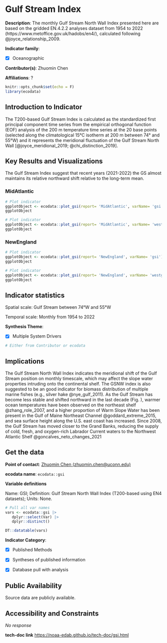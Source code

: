 # Gulf Stream Index {#gsi}

**Description**: The monthly Gulf Stream North Wall Index presented here are based on the gridded EN.4.2.2 analyses dataset from 1954 to 2022 (https://www.metoffice.gov.uk/hadobs/en4/), calculated following @joyce_relationship_2009.

**Indicator family**: 

- [X] Oceanographic


**Contributor(s)**: Zhuomin Chen

**Affiliations**: ?

```{r echo=FALSE}
knitr::opts_chunk$set(echo = F)
library(ecodata)
```
## Introduction to Indicator
The T200-based Gulf Stream Index is calculated as the standardized first principal component time series from the empirical orthogonal function (EOF) analysis of the 200 m temperature time series at the 20 base points (selected along the climatological 15°C isotherm at 200 m between 74° and 55°W) and it represents the meridional fluctuation of the Gulf Stream North Wall [@joyce_meridional_2019; @chi_distinction_2019].

## Key Results and Visualizations
The Gulf Stream Index suggest that recent years (2021-2022) the GS almost maintains its relative northward shift relative to the long-term mean.

### MidAtlantic

```{r plot_gsiMidAtlanticgsi}
# Plot indicator
ggplotObject <- ecodata::plot_gsi(report= 'MidAtlantic', varName= 'gsi')
ggplotObject
```

```{r plot_gsiMidAtlanticwestgsi}
# Plot indicator
ggplotObject <- ecodata::plot_gsi(report= 'MidAtlantic', varName= 'westgsi')
ggplotObject
```

### NewEngland

```{r plot_gsiNewEnglandgsi}
# Plot indicator
ggplotObject <- ecodata::plot_gsi(report= 'NewEngland', varName= 'gsi')
ggplotObject
```

```{r plot_gsiNewEnglandwestgsi}
# Plot indicator
ggplotObject <- ecodata::plot_gsi(report= 'NewEngland', varName= 'westgsi')
ggplotObject
```


## Indicator statistics 
Spatial scale: Gulf Stream between 74°W and 55°W

Temporal scale: Monthly from 1954 to 2022

**Synthesis Theme**:

- [X] Multiple System Drivers


```{r autostats_gsi}
# Either from Contributor or ecodata
```

## Implications
The Gulf Stream North Wall Index indicates the meridional shift of the Gulf Stream position on monthly timescale, which may affect the slope water properties intruding onto the continental shelf. The GSNW index is also suggested to be an good indicator for biomass distribution of multiple marine fishes (e.g., silver hake @nye_gulf_2011).  As the Gulf Stream has become less stable and shifted northward in the last decade (Fig. ), warmer ocean temperatures have been observed on the northeast shelf @zhang_role_2007, and a higher proportion of Warm Slope Water has been present in the Gulf of Maine Northeast Channel @goddard_extreme_2015, and sea surface height along the U.S. east coast has increased. Since 2008, the Gulf Stream has moved closer to the Grand Banks, reducing the supply of cold, fresh, and oxygen-rich Labrador Current waters to the Northwest Atlantic Shelf @goncalves_neto_changes_2021

## Get the data

**Point of contact**: [Zhuomin Chen (zhuomin.chen@uconn.edu)](mailto:Zhuomin Chen (zhuomin.chen@uconn.edu)){.email}

**ecodata name**: `ecodata::gsi`

**Variable definitions**

Name: GSI; Definition: Gulf Stream North Wall Index (T200-based using EN4 datasets); Units: None.

```{r vars_gsi}
# Pull all var names
vars <- ecodata::gsi |>
   dplyr::select(Var) |>
   dplyr::distinct()

DT::datatable(vars)
```
**Indicator Category**:

- [X] Published Methods
- [X] Syntheses of published information
- [X] Database pull with analysis


## Public Availability

Source data are publicly available.

## Accessibility and Constraints

_No response_

**tech-doc link**
<https://noaa-edab.github.io/tech-doc/gsi.html>

